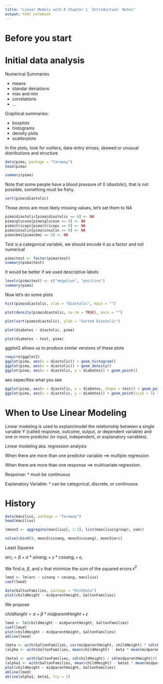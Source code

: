 ```yaml
---
title: "Linear Models with R Chapter 1 `Introduction` Notes"
output: html_notebook
---
```


# Before you start

# Initial data analysis

Numerical Summaries

* means
* standar deviations
* max and min
* correlations
* ...

Graphical summaries:

* boxplots
* histograms
* density plots
* scatterplots

In the plots, look for outliers, data-entry erroes, skewed or unusual distributions and structure

```r
data(pima, package = "faraway")
head(pima)
```
```r
summary(pima)
```

Note that some people have a blood pressure of 0 (diastolic), that is not possible, something must be fishy.

```r
sort(pima$diastolic)
```
Those zeros are most likely missing values, let's set them to NA

```r
pima$diastolic[pima$diastolic == 0] <- NA
pima$glucose[pima$glucose == 0] <- NA
pima$triceps[pima$triceps == 0] <- NA
pima$insulin[pima$insulin == 0] <- NA
pima$bmi[pima$bmi == 0] <- NA
```

Test is a categorical variable, we should encode it as a factor and not numerical

```r
pima$test <- factor(pima$test)
summary(pima$test)
```

It would be better if we used descriptive labels

```r
levels(pima$test) <- c("negative", "positive")
summary(pima)
```

Now let's do some plots

```r
hist(pima$diastolic, xlab = "Diastolic", main = "")
```

```r
plot(density(pima$diastolic, na.rm = TRUE), main = "")
```

```r
plot(sort(pima$diastolic), ylab = "Sorted Diastolic")
```

```r
plot(diabetes ~ diastolic, pima)
```

```r
plot(diabetes ~ test, pima)
```

ggplot2 allows us to produce similar versions of these plots

```r
require(ggplot2)
ggplot(pima, aes(x = diastolic)) + geom_histogram()
ggplot(pima, aes(x = diastolic)) + geom_density()
ggplot(pima, aes(x = diastolic, y = diabetes)) + geom_point()
```

aes  sepecifies what you see

```r
ggplot(pima, aes(x = diastolic, y = diabetes, shape = test)) + geom_point() + theme(legend.position = "top", legend.direction = "horizontal")
ggplot(pima, aes(x = diastolic, y = diabetes)) + geom_point(size = 1) + facet_grid(~ test)
```

# When to Use Linear Modeling

Linear modeling is used to explain/model the relationship between a single variable Y (called response, outcome, output, or dependent variable) and one or more predictor (or input, independent, or explanatory variables).

Linear modeling aka. regression analysis

When there are more than one predictor variable ==> multiple regression

When there are more than one response ==> multivariate regression.

Response:
* must be continuous

Explanatory Variable:
* can be categorical, discrete, or continuous

# History

```r
data(manilius, package = "faraway")
head(manilius)
```

```r
(moon3 <- aggregate(manilius[, 1:3], list(manilius$group), sum))
```

```r
solve(cbind(9, moon3$sinang, moon3$cosang), moon3$arc)
```

Least Squares

$arc_i = \beta + \alpha*sinang_i + \gamma*cosang_i + \epsilon_i$

We find $\alpha$, $\beta$, and $\gamma$ that minimize the sum of the squared errors $\epsilon^2$

```r
lmod <- lm(arc ~ sinang + cosang, manilius)
coef(lmod)
```

```r
data(GaltonFamilies, package = "HistData")
plot(childHeight ~ midparentHeight, GaltonFamilies)
```

We propose

$childheight = \alpha + \beta*midparentHeight + \epsilon$

```r
lmod <- lm(childHeight ~ midparentHeight, GaltonFamilies)
coef(lmod)
plot(childHeight ~ midparentHeight, GaltonFamilies)
abline(lmod)
```

```r
(beta <- with(GaltonFamilies, cor(midparentHeight, childHeight) * sd(childHeight) / sd(midparentHeight)))
(alpha <- with(GaltonFamilies, mean(childHeight) - beta * mean(midparentHeight)))
```

```r
(beta1 <- with(GaltonFamilies, sd(childHeight) / sd(midparentHeight)))
(alpha1 <- with(GaltonFamilies, mean(childHeight) - beta1 * mean(midparentHeight)))
plot(childHeight ~ midparentHeight, GaltonFamilies)
abline(lmod)
abline(alpha1, beta1, lty = 2)
```

